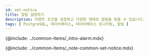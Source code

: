 ```yaml
---
id: set-notice
title: 알림 설정하기
description: 이벤트 조건을 설정하고 다양한 형태로 알림을 받을 수 있습니다.
tags: [ PostgreSQL, 데이터베이스, 데이터베이스 모니터링, 알림 ]
---
```


{@include: ../common-items/_intro-alarm.mdx}

{@include: ../common-items/_note-common-set-notice.mdx}